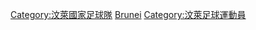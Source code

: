 [[Category:汶萊國家足球隊|Category:汶萊國家足球隊]]
[[Category:國家足球隊球員|Brunei]]
[[Category:汶萊足球運動員|Category:汶萊足球運動員]]